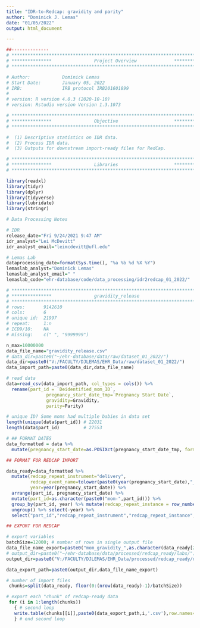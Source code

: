 ```yaml
---
title: "IDR-to-Redcap: gravidity and parity"
author: "Dominick J. Lemas"
date: "01/05/2022"
output: html_document

---
```


```r
##-------------- 
# **************************************************************************** #
# ***************                Project Overview              *************** #
# **************************************************************************** #

# Author:            Dominick Lemas
# Start Date:        January 05, 2022 
# IRB:               IRB protocol IRB201601899 
#                    
# version: R version 4.0.3 (2020-10-10)
# version: Rstudio version Version 1.3.1073 

# **************************************************************************** #
# ***************                Objective                     *************** #
# **************************************************************************** #

#  (1) Descriptive statistics on IDR data. 
#  (2) Process IDR data. 
#  (3) Outputs for downstream import-ready files for RedCap. 


```

```r

# **************************************************************************** #
# ***************                Libraries                     *************** #
# **************************************************************************** #

library(readxl)
library(tidyr)
library(dplyr)
library(tidyverse)
library(lubridate)
library(stringr)

```

```r
# Data Processing Notes

# IDR
release_date="Fri 9/24/2021 9:47 AM"
idr_analyst="Lei McDevitt"
idr_analyst_email="leimcdevitt@ufl.edu"

# Lemas Lab
dataprocessing_date=format(Sys.time(), "%a %b %d %X %Y")
lemaslab_analyst="Dominick Lemas"
lemaslab_analyst_email=" "
lemaslab_code="ehr-database/code/data_processing/idr2redcap_01_2022/"

```

```r

# **************************************************************************** #
# ***************                gravidity_release                                              
# **************************************************************************** #
# rows:       9142610
# cols:       6 
# unique id:  21997
# repeat:     1:n
# ICD9/10:    NA
# missing:    c(" ", "9999999")   

n_max=10000000
data_file_name="gravidity_release.csv"
# data_dir=paste0("~/ehr-database/data/raw/dataset_01_2022/")
data_dir=paste0("V:/FACULTY/DJLEMAS/EHR_Data/raw/dataset_01_2022/")
data_import_path=paste0(data_dir,data_file_name)

# read data
data=read_csv(data_import_path, col_types = cols()) %>%
  rename(part_id = `Deidentified_mom_ID`, 
               pregnancy_start_date_tmp=`Pregnancy Start Date`,
               gravidity=Gravidity, 
               parity=Parity)

# unique ID? Some moms had multiple babies in data set
length(unique(data$part_id)) # 22031
length(data$part_id)         # 27553

# ## FORMAT DATES
data_formatted = data %>%
  mutate(pregnancy_start_date=as.POSIXct(pregnancy_start_date_tmp, format="%m/%d/%Y")) %>% select(-pregnancy_start_date_tmp)

## FORMAT FOR REDCAP IMPORT

data_ready=data_formatted %>%
  mutate(redcap_repeat_instrument="delivery",
         redcap_event_name=tolower(paste0(year(pregnancy_start_date),"_arm_1")),
         year=year(pregnancy_start_date)) %>%
  arrange(part_id, pregnancy_start_date) %>%
  mutate(part_id=as.character(paste0("mom-",part_id))) %>%
  group_by(part_id, year) %>% mutate(redcap_repeat_instance = row_number()) %>%
  ungroup() %>% select(-year) %>%
  select("part_id","redcap_repeat_instrument","redcap_repeat_instance","redcap_event_name",everything()) 

## EXPORT FOR REDCAP

# export variables
batchSize=12000; # number of rows in single output file
data_file_name_export=paste0("mom_gravidity_",as.character(data_ready[2,2]))
# output_dir=paste0("~/ehr-database/data/processed/redcap_ready/labs/")
output_dir=paste0("V:/FACULTY/DJLEMAS/EHR_Data/processed/redcap_ready/delivery/")

data_export_path=paste0(output_dir,data_file_name_export)

# number of import files
 chunks=split(data_ready, floor(0:(nrow(data_ready)-1)/batchSize))

# export each "chunk" of redcap-ready data
 for (i in 1:length(chunks))
   { # second loop
   write.table(chunks[[i]],paste0(data_export_path,i,'.csv'),row.names=F,na = "", sep=",")
   } # end second loop        

```



